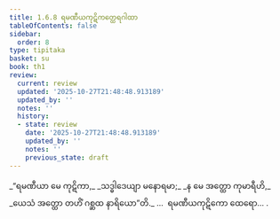 ```yaml
---
title: 1.6.8 ရမဏီယကုဋိကတ္ထေရဂါထာ
tableOfContents: false
sidebar:
  order: 8
type: tipitaka
basket: su
book: th1
review:
  current: review
  updated: '2025-10-27T21:48:48.913189'
  updated_by: ''
  notes: ''
  history:
  - state: review
    date: '2025-10-27T21:48:48.913189'
    updated_by: ''
    notes: ''
    previous_state: draft
---
```



<ReviewStatus review={frontmatter.review} showDetails={true} />

<HypothesisAnnotation frontmatter={frontmatter} />

<DynamicBreadcrumb />

<Division number="58" book="th1" e="ch" v="19" p="232">

<Paragraph number="131" type="verses" book="th1">
_“ရမဏီယာ မေ ကုဋိကာ,_  
_သဒ္ဓါဒေယျာ မနောရမာ;_  
_န မေ အတ္ထော ကုမာရီဟိ,_  
_ယေသံ အတ္ထော တဟိံ ဂစ္ဆထ နာရိယော”တိ._  


</Paragraph>
</Division>

<Paragraph number="132" type="center" book="th1">
…  ရမဏီယကုဋိကော ထေရော… .
</Paragraph>